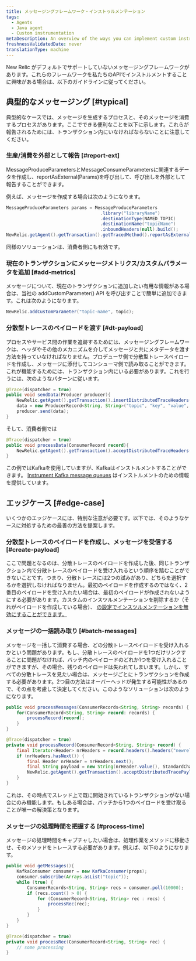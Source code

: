 ```yaml
---
title: メッセージングフレームワーク・インストゥルメンテーション
tags:
  - Agents
  - Java agent
  - Custom instrumentation
metaDescription: An overview of the ways you can implement custom instrumentation for your New Relic-monitored Java application.
freshnessValidatedDate: never
translationType: machine
---
```


New Relic がデフォルトでサポートしていないメッセージングフレームワークがあります。これらのフレームワークを私たちのAPIでインストルメントすることに興味がある場合は、以下のガイドラインに従ってください。

## 典型的なメッセージング [#typical]

典型的なケースでは、メッセージを生成するプロセスと、そのメッセージを消費するプロセスがあります。ここでできる便利なことを以下に示します。これらが報告されるためには、トランザクション内にいなければならないことに注意してください。

### 生産/消費を外部として報告 [#report-ext]

MessageProduceParametersとMessageConsumeParametersに関連するデータを作成し、reportAsExternal(Params)を呼び出して、呼び出しを外部として報告することができます。

例えば、メッセージを作成する場合は次のようになります。

```java
MessageProduceParameters params = MessageProduceParameters
                                    .library("libraryName")
                                    .destinationType(NAMED_TOPIC)
                                    .destinationName("topicName")
                                    .inboundHeaders(null).build();
NewRelic.getAgent().getTransaction().getTracedMethod().reportAsExternal(params);
```

同様のソリューションは、消費者側にも有効です。

### 現在のトランザクションにメッセージメトリクス/カスタムパラメータを追加 [#add-metrics]

メッセージについて、現在のトランザクションに追加したい有用な情報がある場合は、当社の addCustomParameter() API を呼び出すことで簡単に追加できます。これは次のようになります。

```java
NewRelic.addCustomParameter("topic-name", topic);
```

### 分散型トレースのペイロードを渡す [#dt-payload]

プロセスやサービス間の作業を追跡するためには、メッセージングフレームワークは、ヘッダやその他のメカニズムを介してメッセージと共にメタデータを渡す方法を持っていなければなりません。プロデューサ側で分散型トレースペイロードを作成し、メッセージに添付してコンシューマ側で読み取ることができます。これが機能するためには、トランザクション内にいる必要があります。これを行うには、次のようなパターンに従います。

```java
@Trace(dispatcher = true)
public void sendData(Producer producer){
    NewRelic.getAgent().getTransaction().insertDistributedTraceHeaders(headers);
    data = new ProducerRecord<String, String>("topic", "key", "value", headers);
    producer.send(data);
}
```

そして、消費者側では

```java
@Trace(dispatcher = true)
public void processData(ConsumerRecord record){
    NewRelic.getAgent().getTransaction().acceptDistributedTraceHeaders(TransportType.Kafka, record.headers());
}
```

この例ではKafkaを使用していますが、Kafkaはインストルメントすることができます。 [Instrument Kafka message queues](/docs/agents/java-agent/instrumentation/use-kafka-message-queues) はインストルメントのための情報を提供しています。

## エッジケース [#edge-case]

いくつかのエッジケースには、特別な注意が必要です。以下では、そのようなケースに対処するための最善の方法を提案します。

### 分散型トレースのペイロードを作成し、メッセージを受信する [#create-payload]

ここで問題となるのは、分散トレースのペイロードを作成した後、同じトランザクション内で分散トレースのペイロードを受け入れるという順序を踏むことができないことです。つまり、分散トレースには2つの試みがあり、どちらを選択するかを選択しなければなりません。最初のペイロードを作成するのではなく、2番目のペイロードを受け入れたい場合は、最初のペイロードが作成されないようにする必要があります。カスタムのインスツルメンテーションを削除するか（それがペイロードを作成している場合）、 [の設定でインスツルメンテーションを無効にすることができます。](/docs/agents/java-agent/async-instrumentation/disable-scala-netty-akka-play-2-instrumentation)

### メッセージの一括読み取り [#batch-messages]

メッセージを一括して消費する場合、どの分散トレースペイロードを受け入れるかという問題があります。もし、分散トレースのペイロードを1つだけリンクすることに問題がなければ、バッチ内のペイロードのどれか1つを受け入れることができますが、その場合、残りのペイロードは失われてしまいます。しかし、すべての分散トレースを見たい場合は、メッセージごとにトランザクションを作成する必要があります。2つ目の方法はオーバーヘッドが発生する可能性があるので、その点を考慮して決定してください。このようなソリューションは次のようになります。

```java
public void processMessages(ConsumerRecords<String, String> records) {
    for(ConsumerRecord<String, String> record: records) {
        processRecord(record);
    }
}

@Trace(dispatcher = true)
private void processRecord(ConsumerRecord<String, String> record) {
    final Iterator<Header> nrHeaders = record.headers().headers("newrelicDTPayload").iterator();
    if (nrHeaders.hasNext()) {
        final Header nrHeader = nrHeaders.next();
        final String payload = new String(nrHeader.value(), StandardCharsets.UTF_8);
        NewRelic.getAgent().getTransaction().acceptDistributedTracePayload(payload);
    }
}
```

これは、その時点でスレッド上で既に開始されているトランザクションがない場合にのみ機能します。もしある場合は、バッチから1つのペイロードを受け取ることが唯一の解決策となります。

### メッセージの処理時間を把握する [#process-time]

メッセージの処理時間をキャプチャしたい場合は、処理作業をメソッドに移動させ、そのメソッドをトレースする必要があります。例えば、以下のようになります。

```java
public void getMessages(){
    KafkaConsumer consumer = new KafkaConsumer(props);
    consumer.subscribe(Arrays.asList("topic"));
    while (true) {
        ConsumerRecords<String, String> recs = consumer.poll(10000);
        if (recs.count() > 0) {
            for (ConsumerRecord<String, String> rec : recs) {
                processRec(rec);
            }
        }
    }
}

@Trace(dispatcher = true)
private void processRec(ConsumerRecord<String, String> rec) {
    // some processing
}
```
